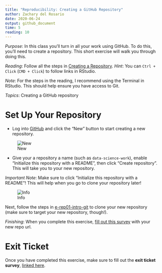 ```yaml
---
title: "Reproducibility: Creating a GitHub Repository"
author: Zachary del Rosario
date: 2020-06-24
output: github_document
time: 5
reading: 10
---
```


*Purpose*: In this class you'll turn in all your work using GitHub. To do this, you'll need to create a repository. This short exercise will walk you through doing this.

*Reading*: Follow all the steps in [Creating a Repository](https://swcarpentry.github.io/git-novice/03-create/index.html). *Hint*: You can `Ctrl + Click` (`CMD + Click`) to follow links in RStudio.

*Note*: For the steps in the reading, I recommend using the Terminal in RStudio. This should help ensure you have access to Git.

*Topics*: Creating a GitHub repository

# Set Up Your Repository
<!-- -------------------------------------------------- -->

- Log into [GitHub](https://github.com/) and click the "New" button to start creating a new repository.

![New](./images/rep02-new.png)

- Give your a repository a name (such as `data-science-work`), enable "Initialize this repository with a README", then click "Create repository". This will take you to your new repository.

*Important Note*: Make sure to click "Initialize this repository with a README"! This will help when you go to clone your repository later!

![Info](./images/rep02-info-readme.png)

Next, follow the steps in [e-rep01-intro-git](https://github.com/zdelrosario/data-science-curriculum/blob/master/exercises/e-rep01-intro-git.md) to clone your new repository (make sure to target your new repository, though!).

*Finishing*: When you complete this exercise, [fill out this survey](https://forms.gle/Cvr8tUt3hRoLFb4C7) with your new repo url.

# Exit Ticket
<!-- -------------------------------------------------- -->

Once you have completed this exercise, make sure to fill out the **exit ticket survey**, [linked here](https://docs.google.com/forms/d/e/1FAIpQLSeuq2LFIwWcm05e8-JU84A3irdEL7JkXhMq5Xtoalib36LFHw/viewform?usp=pp_url&entry.693978880=e-rep02-create.Rmd).
